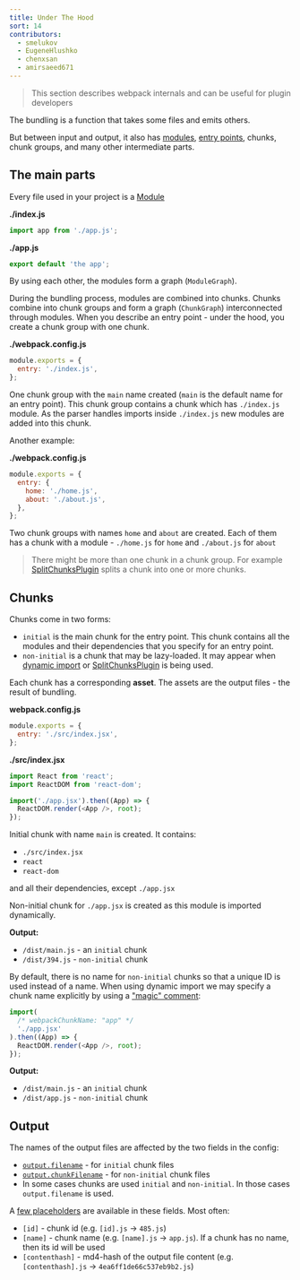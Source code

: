 ```yaml
---
title: Under The Hood
sort: 14
contributors:
  - smelukov
  - EugeneHlushko
  - chenxsan
  - amirsaeed671
---
```


> This section describes webpack internals and can be useful for plugin developers

The bundling is a function that takes some files and emits others.

But between input and output, it also has [modules](/concepts/modules/), [entry points](/concepts/entry-points/), chunks, chunk groups, and many other intermediate parts.

## The main parts

Every file used in your project is a [Module](/concepts/modules/)

**./index.js**

```js
import app from './app.js';
```

**./app.js**

```js
export default 'the app';
```

By using each other, the modules form a graph (`ModuleGraph`).

During the bundling process, modules are combined into chunks.
Chunks combine into chunk groups and form a graph (`ChunkGraph`) interconnected through modules.
When you describe an entry point - under the hood, you create a chunk group with one chunk.

**./webpack.config.js**

```js
module.exports = {
  entry: './index.js',
};
```

One chunk group with the `main` name created (`main` is the default name for an entry point).
This chunk group contains a chunk which has `./index.js` module. As the parser handles imports inside `./index.js` new modules are added into this chunk.

Another example:

**./webpack.config.js**

```js
module.exports = {
  entry: {
    home: './home.js',
    about: './about.js',
  },
};
```

Two chunk groups with names `home` and `about` are created.
Each of them has a chunk with a module - `./home.js` for `home` and `./about.js` for `about`

> There might be more than one chunk in a chunk group. For example [SplitChunksPlugin](/plugins/split-chunks-plugin/) splits a chunk into one or more chunks.

## Chunks

Chunks come in two forms:

- `initial` is the main chunk for the entry point. This chunk contains all the modules and their dependencies that you specify for an entry point.
- `non-initial` is a chunk that may be lazy-loaded. It may appear when [dynamic import](/guides/code-splitting/#dynamic-imports) or [SplitChunksPlugin](/plugins/split-chunks-plugin/) is being used.

Each chunk has a corresponding **asset**. The assets are the output files - the result of bundling.

**webpack.config.js**

```js
module.exports = {
  entry: './src/index.jsx',
};
```

**./src/index.jsx**

```js
import React from 'react';
import ReactDOM from 'react-dom';

import('./app.jsx').then((App) => {
  ReactDOM.render(<App />, root);
});
```

Initial chunk with name `main` is created. It contains:

- `./src/index.jsx`
- `react`
- `react-dom`

and all their dependencies, except `./app.jsx`

Non-initial chunk for `./app.jsx` is created as this module is imported dynamically.

**Output:**

- `/dist/main.js` - an `initial` chunk
- `/dist/394.js` - `non-initial` chunk

By default, there is no name for `non-initial` chunks so that a unique ID is used instead of a name.
When using dynamic import we may specify a chunk name explicitly by using a ["magic" comment](/api/module-methods/#magic-comments):

```js
import(
  /* webpackChunkName: "app" */
  './app.jsx'
).then((App) => {
  ReactDOM.render(<App />, root);
});
```

**Output:**

- `/dist/main.js` - an `initial` chunk
- `/dist/app.js` - `non-initial` chunk

## Output

The names of the output files are affected by the two fields in the config:

- [`output.filename`](/configuration/output/#outputfilename) - for `initial` chunk files
- [`output.chunkFilename`](/configuration/output/#outputchunkfilename) - for `non-initial` chunk files
- In some cases chunks are used `initial` and `non-initial`. In those cases `output.filename` is used.

A [few placeholders](/configuration/output/#template-strings) are available in these fields. Most often:

- `[id]` - chunk id (e.g. `[id].js` -> `485.js`)
- `[name]` - chunk name (e.g. `[name].js` -> `app.js`). If a chunk has no name, then its id will be used
- `[contenthash]` - md4-hash of the output file content (e.g. `[contenthash].js` -> `4ea6ff1de66c537eb9b2.js`)
